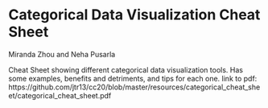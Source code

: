 # Categorical Data Visualization Cheat Sheet

Miranda Zhou and Neha Pusarla

Cheat Sheet showing different categorical data visualization tools. Has some examples, benefits and detriments, and tips for each one.
link to pdf: https://github.com/jtr13/cc20/blob/master/resources/categorical_cheat_sheet/categorical_cheat_sheet.pdf